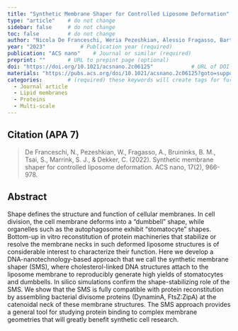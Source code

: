 ```yaml
---
title: "Synthetic Membrane Shaper for Controlled Liposome Deformation"          # Paper title (required)
type: "article"    # do not change
sidebar: false     # do not change
toc: false         # do not change
author: "Nicola De Franceschi, Weria Pezeshkian, Alessio Fragasso, Bart M. H. Bruininks, Sean Tsai, Siewert J. Marrink, and Cees Dekker"         # Paper authors (required)
year: "2023"           # Publication year (required)
publication: "ACS nano"    # Journal or similar (required)
preprint: ""       # URL to prepint page (optional)  
doi: "https://doi.org/10.1021/acsnano.2c06125"            # URL of DOI (required)  
materials: "https://pubs.acs.org/doi/10.1021/acsnano.2c06125?goto=supporting-info"      # URL to suplementary info (optional)
categories:        # (required) these keywords will create tags for further filtering. 
  - Journal article
  - Lipid membranes
  - Proteins
  - Multi-scale
---
```


<!-- 
The info below is just an example. 

Both fields are required and they have to be replaced with the respective info for each paper. 

Please notice the `> ` symbol before the citation, it gives it additional styling.  
-->

## Citation (APA 7)      

> De Franceschi, N., Pezeshkian, W., Fragasso, A., Bruininks, B. M., Tsai, S., Marrink, S. J., & Dekker, C. (2022). Synthetic membrane shaper for controlled liposome deformation. ACS nano, 17(2), 966-978.

## Abstract

Shape defines the structure and function of cellular membranes. In cell division, the cell membrane deforms into a “dumbbell” shape, while organelles such as the autophagosome exhibit “stomatocyte” shapes. Bottom-up in vitro reconstitution of protein machineries that stabilize or resolve the membrane necks in such deformed liposome structures is of considerable interest to characterize their function. Here we develop a DNA-nanotechnology-based approach that we call the synthetic membrane shaper (SMS), where cholesterol-linked DNA structures attach to the liposome membrane to reproducibly generate high yields of stomatocytes and dumbbells. In silico simulations confirm the shape-stabilizing role of the SMS. We show that the SMS is fully compatible with protein reconstitution by assembling bacterial divisome proteins (DynaminA, FtsZ:ZipA) at the catenoidal neck of these membrane structures. The SMS approach provides a general tool for studying protein binding to complex membrane geometries that will greatly benefit synthetic cell research.
